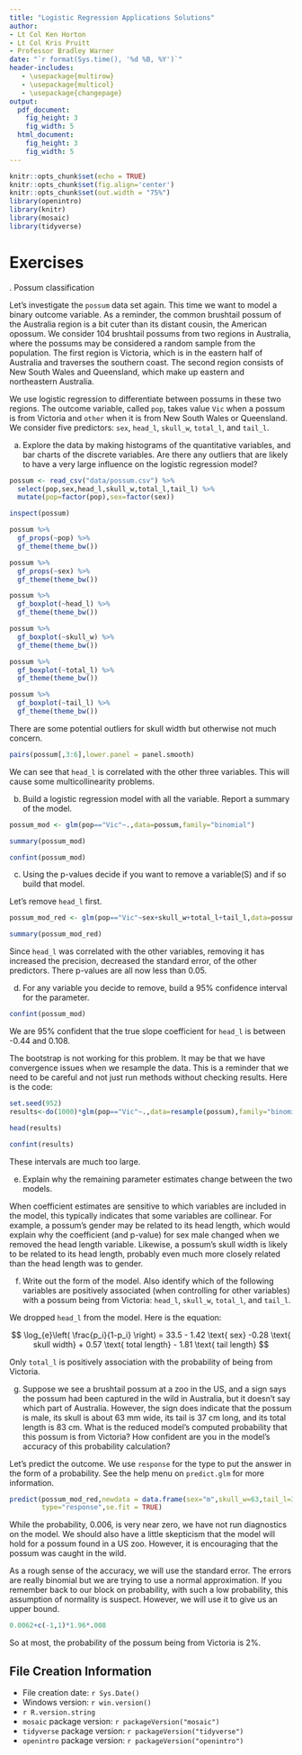 ```yaml
---
title: "Logistic Regression Applications Solutions"
author:
- Lt Col Ken Horton
- Lt Col Kris Pruitt
- Professor Bradley Warner
date: "`r format(Sys.time(), '%d %B, %Y')`"
header-includes:
   - \usepackage{multirow}
   - \usepackage{multicol}
   - \usepackage{changepage}
output: 
  pdf_document:
    fig_height: 3
    fig_width: 5
  html_document:
    fig_height: 3
    fig_width: 5
---
```



```r
knitr::opts_chunk$set(echo = TRUE)
knitr::opts_chunk$set(fig.align='center')
knitr::opts_chunk$set(out.width = "75%")
library(openintro)
library(knitr)
library(mosaic)
library(tidyverse)
```

# Exercises

\indent 1. Possum classification 

Let's investigate the `possum` data set again. This time we want to model a binary outcome variable. As a reminder, the common brushtail possum of the Australia region is a bit cuter than its distant cousin, the American opossum. We consider 104 brushtail possums from two regions in Australia, where the possums may be considered a random sample from the population. The first region is Victoria, which is in the eastern half of Australia and traverses the southern coast. The second region consists of New South Wales and Queensland, which make up eastern and northeastern Australia.

We use logistic regression to differentiate between possums in these two regions. The outcome variable, called `pop`, takes value `Vic` when a possum is from Victoria and `other` when it is from New South Wales or Queensland. We consider five predictors: `sex`, `head_l`, `skull_w`, `total_l`, and `tail_l`. 

a. Explore the data by making histograms of the quantitative variables, and bar charts of the discrete variables.  Are there any outliers that are likely to have a very large influence on the logistic regression model?  

```r
possum <- read_csv("data/possum.csv") %>%
  select(pop,sex,head_l,skull_w,total_l,tail_l) %>%
  mutate(pop=factor(pop),sex=factor(sex))
```

```r
inspect(possum)
```

```r
possum %>%
  gf_props(~pop) %>%
  gf_theme(theme_bw())
```
```r
possum %>%
  gf_props(~sex) %>%
  gf_theme(theme_bw())
```
```r
possum %>%
  gf_boxplot(~head_l) %>%
  gf_theme(theme_bw())
```
```r
possum %>%
  gf_boxplot(~skull_w) %>%
  gf_theme(theme_bw())
```

```r
possum %>%
  gf_boxplot(~total_l) %>%
  gf_theme(theme_bw())
```
```r
possum %>%
  gf_boxplot(~tail_l) %>%
  gf_theme(theme_bw())
```

There are some potential outliers for skull width but otherwise not much concern.

```r
pairs(possum[,3:6],lower.panel = panel.smooth)
```
We can see that `head_l` is correlated with the other three variables. This will cause some multicollinearity problems.

b. Build a logistic regression model with all the variable.  Report a summary of the model. 

```r
possum_mod <- glm(pop=="Vic"~.,data=possum,family="binomial")
```

```r
summary(possum_mod)
```

```r
confint(possum_mod)
```


c. Using the p-values decide if you want to remove a variable(S) and if so build that model. 

Let's remove `head_l` first.

```r
possum_mod_red <- glm(pop=="Vic"~sex+skull_w+total_l+tail_l,data=possum,family="binomial")
```

```r
summary(possum_mod_red)
```
Since `head_l` was correlated with the other variables, removing it has increased the precision, decreased the standard error, of the other predictors. There p-values are all now less than 0.05. 

d. For any variable you decide to remove, build a 95% confidence interval for the parameter.

```r
confint(possum_mod)
```
We are 95\% confident that the true slope coefficient for `head_l` is between -0.44 and 0.108.

The bootstrap is not working for this problem. It may be that we have convergence issues when we resample the data. This is a reminder that we need to be careful and not just run methods without checking results. Here is the code:

```r
set.seed(952)
results<-do(1000)*glm(pop=="Vic"~.,data=resample(possum),family="binomial")
```

```r
head(results)
```

```r
confint(results)
```

These intervals are much too large.

e. Explain why the remaining parameter estimates change between the two models. 

When coefficient estimates are sensitive to which variables are included in the model, this typically indicates that some variables are collinear. For example, a possum's gender may be related to its head length, which would explain why the coefficient (and p-value) for sex male changed when we removed the head length variable. Likewise, a possum's skull width is likely to be related to its head length, probably even much more closely related than the head length was to gender.


f. Write out the form of the model. Also identify which of the following variables are positively associated (when controlling for other variables) with a possum being from Victoria: `head_l`, `skull_w`, `total_l`, and `tail_l`.  

We dropped `head_l` from the model. Here is the equation:

$$
\log_{e}\left( \frac{p_i}{1-p_i} \right)
	= 33.5 - 1.42 \text{ sex} -0.28 \text{ skull width}  + 0.57 \text{ total length} - 1.81 \text{ tail length}
$$  

Only `total_l` is positively association with the probability of being from Victoria. 

g. Suppose we see a brushtail possum at a zoo in the US, and a sign says the possum had been captured in the wild in Australia, but it doesn't say which part of Australia. However, the sign does indicate that the possum is male, its skull is about 63 mm wide, its tail is 37 cm long, and its total length is 83 cm. What is the reduced model's computed probability that this possum is from Victoria? How confident are you in the model's accuracy of this probability calculation?

Let's predict the outcome. We use `response` for the type to put the answer in the form of a probability. See the help menu on `predict.glm` for more information.  

```r
predict(possum_mod_red,newdata = data.frame(sex="m",skull_w=63,tail_l=37,total_l=83),
        type="response",se.fit = TRUE)
```


While the probability, 0.006, is very near zero, we have not run diagnostics on the model. We should also have a little skepticism that the model will hold for a possum found in a US zoo. However, it is encouraging that the possum was caught in the wild.

As a rough sense of the accuracy, we will use the standard error. The errors are really binomial but we are trying to use a normal approximation. If you remember back to our block on probability, with such a low probability, this assumption of normality is suspect. However, we will use it to give us an upper bound.

```r
0.0062+c(-1,1)*1.96*.008
```

So at most, the probability of the possum being from Victoria is 2\%.


## File Creation Information 

  * File creation date: `r Sys.Date()`
  * Windows version: `r win.version()`
  * `r R.version.string`
  * `mosaic` package version: `r packageVersion("mosaic")`
  * `tidyverse` package version: `r packageVersion("tidyverse")`
  * `openintro` package version: `r packageVersion("openintro")`

 




